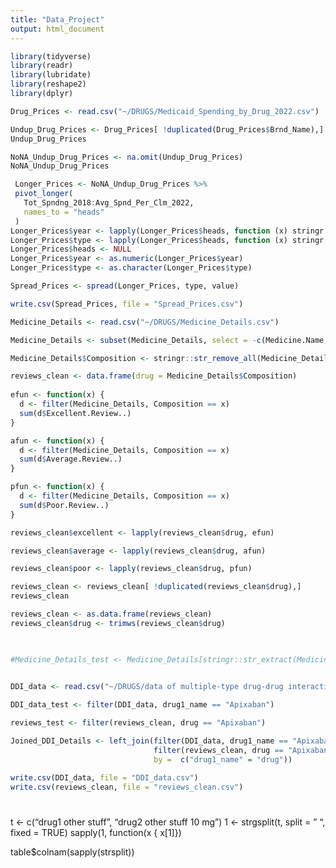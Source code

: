 ```yaml
---
title: "Data_Project"
output: html_document
---
```

```r
library(tidyverse)
library(readr)
library(lubridate)
library(reshape2)
library(dplyr)
```


```r
Drug_Prices <- read.csv("~/DRUGS/Medicaid_Spending_by_Drug_2022.csv")

Undup_Drug_Prices <- Drug_Prices[ !duplicated(Drug_Prices$Brnd_Name),]
Undup_Drug_Prices

NoNA_Undup_Drug_Prices <- na.omit(Undup_Drug_Prices)
NoNA_Undup_Drug_Prices
```

```r
 Longer_Prices <- NoNA_Undup_Drug_Prices %>%
 pivot_longer(
   Tot_Spndng_2018:Avg_Spnd_Per_Clm_2022,
   names_to = "heads"
 )
Longer_Prices$year <- lapply(Longer_Prices$heads, function (x) stringr::str_match(x, "(\\d+)")[1])
Longer_Prices$type <- lapply(Longer_Prices$heads, function (x) stringr::str_match(x, "(.+)(?=\\_\\d{4})")[1])
Longer_Prices$heads <- NULL
Longer_Prices$year <- as.numeric(Longer_Prices$year)
Longer_Prices$type <- as.character(Longer_Prices$type)
```

```r
Spread_Prices <- spread(Longer_Prices, type, value)

write.csv(Spread_Prices, file = "Spread_Prices.csv")
```


```r
Medicine_Details <- read.csv("~/DRUGS/Medicine_Details.csv")

Medicine_Details <- subset(Medicine_Details, select = -c(Medicine.Name, Uses, Side_effects, Image.URL))

Medicine_Details$Composition <- stringr::str_remove_all(Medicine_Details$Composition, "\\([^)]*\\)")

reviews_clean <- data.frame(drug = Medicine_Details$Composition)
 
efun <- function(x) {
  d <- filter(Medicine_Details, Composition == x)
  sum(d$Excellent.Review..)
}

afun <- function(x) {
  d <- filter(Medicine_Details, Composition == x)
  sum(d$Average.Review..)
}

pfun <- function(x) {
  d <- filter(Medicine_Details, Composition == x)
  sum(d$Poor.Review..)
}

reviews_clean$excellent <- lapply(reviews_clean$drug, efun)

reviews_clean$average <- lapply(reviews_clean$drug, afun)

reviews_clean$poor <- lapply(reviews_clean$drug, pfun)

reviews_clean <- reviews_clean[ !duplicated(reviews_clean$drug),]
reviews_clean

reviews_clean <- as.data.frame(reviews_clean)
reviews_clean$drug <- trimws(reviews_clean$drug)


  
#Medicine_Details_test <- Medicine_Details[stringr::str_extract(Medicine_Details$Composition, coll("Apixiban", ignore_case = TRUE)), ]
                    
```






```r
DDI_data <- read.csv("~/DRUGS/data of multiple-type drug-drug interactions/DDI_data.csv")

DDI_data_test <- filter(DDI_data, drug1_name == "Apixaban")

reviews_test <- filter(reviews_clean, drug == "Apixaban")

Joined_DDI_Details <- left_join(filter(DDI_data, drug1_name == "Apixaban" | drug1_name == "Warfarin"),
                                filter(reviews_clean, drug == "Apixaban" | drug == "Warfarin"),
                                by =  c("drug1_name" = "drug"))

write.csv(DDI_data, file = "DDI_data.csv")
write.csv(reviews_clean, file = "reviews_clean.csv")

```








# 
t <- c("drug1 other stuff", "drug2 other stuff 10 mg")
1 <- strgsplit(t, split = " ", fixed = TRUE)
sapply(1, function(x { x[1]})


table$colnam(sapply(strsplit))

